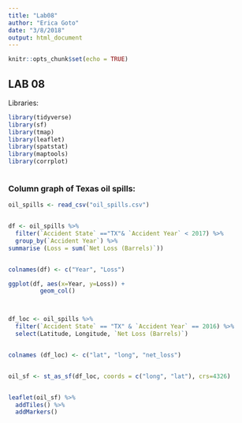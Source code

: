 ```yaml
---
title: "Lab08"
author: "Erica Goto"
date: "3/8/2018"
output: html_document
---
```


```r
knitr::opts_chunk$set(echo = TRUE)
```

## LAB 08


Libraries:

```r

library(tidyverse)
library(sf)
library(tmap)
library(leaflet)
library(spatstat)
library(maptools)
library(corrplot)



```


### Column graph of Texas oil spills:

```r

oil_spills <- read_csv("oil_spills.csv")


df <- oil_spills %>% 
  filter(`Accident State` =="TX"& `Accident Year` < 2017) %>% 
  group_by(`Accident Year`) %>% 
summarise (Loss = sum(`Net Loss (Barrels)`))


colnames(df) <- c("Year", "Loss")

ggplot(df, aes(x=Year, y=Loss)) +
         geom_col()




```

```r
df_loc <- oil_spills %>% 
  filter(`Accident State` == "TX" & `Accident Year` == 2016) %>% 
  select(Latitude, Longitude, `Net Loss (Barrels)`)


colnames (df_loc) <- c("lat", "long", "net_loss")


oil_sf <- st_as_sf(df_loc, coords = c("long", "lat"), crs=4326)


leaflet(oil_sf) %>% 
  addTiles() %>% 
  addMarkers()



```



